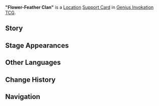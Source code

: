 {{Genius Invokation TCG Infobox
|id          = 321026
|title       = "Flower-Feather Clan"
|image       = Flower-Feather Clan Support Card.png
|type        = Support Card
|group       = Location
|matching = 0
|effect      = '''After you Discard 2 cards:''' Your next off-field character gains 1 stack of "The next time this character switches to become your active character, recover 1 Elemental Die of the corresponding color." (Can stack. Triggers 1 stack each time.)
|source1     = {{Sold By}}
}}
'''"Flower-Feather Clan"''' is a [[Location Card|Location]] [[Support Card]] in [[Genius Invokation TCG]].

==Story==
{{Description|A tribe of Qucusaur Riders &mdash; swift and aloof &mdash; who venerate the Wayob who dictate the flow of heat and scorching winds...<br>Every day, members of the tribe fly with the Qucusaurs, patrolling their territory from the air.|title="Flower-Feather Clan"}}

==Stage Appearances==
{{Genius Invokation TCG Stage Appearances}}

==Other Languages==
{{Other Languages|Transclude="Flower-Feather Clan"}}

==Change History==
{{Change History|5.4}}

==Navigation==
{{Genius Invokation TCG Navbox|Support Card Obtainable}}